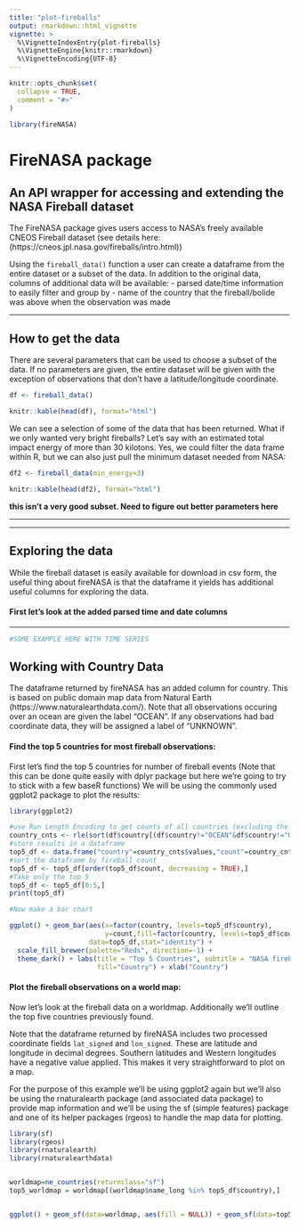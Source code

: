 ```yaml
---
title: "plot-fireballs"
output: rmarkdown::html_vignette
vignette: >
  %\VignetteIndexEntry{plot-fireballs}
  %\VignetteEngine{knitr::rmarkdown}
  %\VignetteEncoding{UTF-8}
---
```


```r
knitr::opts_chunk$set(
  collapse = TRUE,
  comment = "#>"
)
```

```r
library(fireNASA)
```

# FireNASA package 
## An API wrapper for accessing and extending the NASA Fireball dataset 

The FireNASA package gives users access to NASA's freely available CNEOS Fireball dataset (see details here: (https://cneos.jpl.nasa.gov/fireballs/intro.html))

Using the `fireball_data()` function a user can create a dataframe from the entire dataset or a subset of the data. In addition to the original data, columns of additional data will be available: 
- parsed date/time information to easily filter and group by
- name of the country that the fireball/bolide was above when the observation was made

***

## How to get the data

There are several parameters that can be used to choose a subset of the data. If no parameters are given, the entire dataset will be given with the exception of observations that don't have a latitude/longitude coordinate.

```r
df <- fireball_data()
```

```r
knitr::kable(head(df), format="html")
```

We can see a selection of some of the data that has been returned. What if we only wanted very bright fireballs? Let's say with an estimated total impact energy of more than 30 kilotons. Yes, we could filter the data frame within R, but we can also just pull the minimum dataset needed from NASA:

```r
df2 <- fireball_data(min_energy=3)

```
```r
knitr::kable(head(df2), format="html")
```

**this isn't a very good subset. Need to figure out better parameters here**


***
***

## Exploring the data

While the fireball dataset is easily available for download in csv form, the useful thing about fireNASA is that the dataframe it yields has additional useful columns for exploring the data.



#### First let's look at the added parsed time and date columns
***

```r
#SOME EXAMPLE HERE WITH TIME SERIES
```



## Working with Country Data

The dataframe returned by fireNASA has an added column for country. This is based on public domain map data from Natural Earth (https://www.naturalearthdata.com/). Note that all observations occuring over an ocean are given the label "OCEAN". If any observations had bad coordinate data, they will be assigned a label of "UNKNOWN".

#### Find the top 5 countries for most fireball observations:

First let's find the top 5 countries for number of fireball events
(Note that this can be done quite easily with dplyr package but here we're going to try to stick with a few baseR functions)
We will be using the commonly used ggplot2 package to plot the results:

```r
library(ggplot2)

#use Run Length Encoding to get counts of all countries (excluding the countries "OCEAN" and "UNKNOWN")
country_cnts <- rle(sort(df$country[(df$country!="OCEAN"&df$country!="UNKNOWN")])) 
#store results in a dataframe
top5_df <- data.frame("country"=country_cnts$values,"count"=country_cnts$lengths, stringsAsFactors = FALSE)
#sort the dataframe by fireball count
top5_df <- top5_df[order(top5_df$count, decreasing = TRUE),]
#Take only the top 5
top5_df <- top5_df[0:5,]
print(top5_df)

#Now make a bar chart

ggplot() + geom_bar(aes(x=factor(country, levels=top5_df$country), 
                        y=count,fill=factor(country, levels=top5_df$country)),
                    data=top5_df,stat="identity") + 
  scale_fill_brewer(palette="Reds", direction=-1) +
  theme_dark() + labs(title = "Top 5 Countries", subtitle = "NASA fireball observations", 
                      fill="Country") + xlab("Country")

```

#### Plot the fireball observations on a world map:

Now let's look at the fireball data on a worldmap. Additionally we'll outline the top five countries previously found. 

Note that the dataframe returned by fireNASA includes two processed coordinate fields `lat_signed` and `lon_signed`. These are latitude and longitude in decimal degrees. Southern latitudes and Western longitudes have a negative value applied. This makes it very straightforward to plot on a map.

For the purpose of this example we'll be using ggplot2 again but we'll also be using the rnaturalearth package (and associated data package) to provide map information and we'll be using the sf (simple features) package and one of its helper packages (rgeos) to handle the map data for plotting.

```r

library(sf)
library(rgeos)
library(rnaturalearth)
library(rnaturalearthdata)


worldmap=ne_countries(returnclass="sf")
top5_worldmap = worldmap[(worldmap$name_long %in% top5_df$country),]


ggplot() + geom_sf(data=worldmap, aes(fill = NULL)) + geom_sf(data=top5_worldmap, colour="red") + geom_point(aes(x=df$lon_signed, y=df$lat_signed)) + labs(title = "NASA Fireball Observations", subtitle = "five countries with most observations outlined") + xlab("Longitude")+ ylab("Longitude")

```


